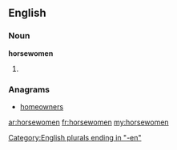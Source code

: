 ==English==

===Noun===
'''horsewomen'''

# {{plural of|[[horsewoman]]}}

===Anagrams===
* [[homeowners#English|homeowners]]

[[Category:English plurals ending in "-en"]]

[[ar:horsewomen]]
[[fr:horsewomen]]
[[my:horsewomen]]